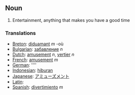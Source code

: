==Noun==

# Entertainment, anything that makes you have a good time

===Translations===
*[[Breton]]: [[diduamant]] ''m'' -où
*[[Bulgarian]]: [[забавление]] ''n''
*[[Dutch]]: [[amusement]] ''n'', [[vertier]] ''n''
*[[French]]: [[amusement]] ''m''
*[[German]]: [[]] ''''
*[[Indonesian]]: [[hibur]]an
*[[Japanese]]: [[アミューズメント]]
*[[Latin]]: [[]]
*[[Spanish]]: [[divertimiento]] ''m''